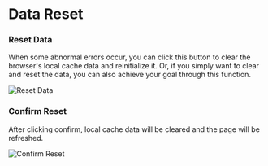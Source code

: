 # Data Reset

### Reset Data

When some abnormal errors occur, you can click this button to clear the browser's local cache data and reinitialize it. Or, if you simply want to clear and reset the data, you can also achieve your goal through this function.

![Reset Data](/basic/data-reset/reset.png)

### Confirm Reset

After clicking confirm, local cache data will be cleared and the page will be refreshed.

![Confirm Reset](/basic/data-reset/confirm.png)
